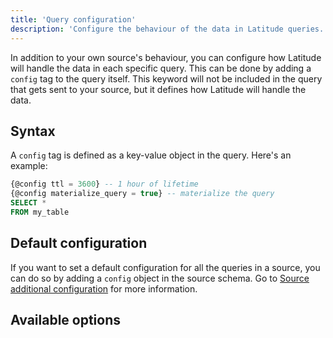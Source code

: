 ```yaml
---
title: 'Query configuration'
description: 'Configure the behaviour of the data in Latitude queries.'
---
```


In addition to your own source's behaviour, you can configure how Latitude will handle the data in each specific query. This can be done by adding a `config` tag to the query itself.
This keyword will not be included in the query that gets sent to your source, but it defines how Latitude will handle the data.

## Syntax

A `config` tag is defined as a key-value object in the query. Here's an example:
```sql
{@config ttl = 3600} -- 1 hour of lifetime
{@config materialize_query = true} -- materialize the query
SELECT *
FROM my_table
```

## Default configuration

If you want to set a default configuration for all the queries in a source, you can do so by adding a `config` object in the source schema. Go to [Source additional configuration](/sources/additional-config) for more information.

## Available options

<QueryConfigDocs />
